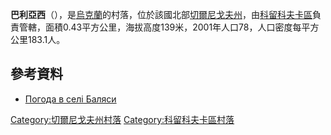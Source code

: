 {{coord|51|59|56|N|32|20|32|E|scale:100000|display=title}}

'''巴利亞西'''（{{lang-uk|Баляси}}），是[[烏克蘭|烏克蘭]]的村落，位於該國北部[[切爾尼戈夫州|切爾尼戈夫州]]，由[[科留科夫卡區|科留科夫卡區]]負責管轄，面積0.43平方公里，海拔高度139米，2001年人口78，人口密度每平方公里183.1人。

==參考資料==
* [http://weather.in.ua/ua/chernigovskaja/621 Погода в селі Баляси] {{Wayback|url=http://weather.in.ua/ua/chernigovskaja/621 |date=20111220104919 }}

[[Category:切爾尼戈夫州村落|Category:切爾尼戈夫州村落]]
[[Category:科留科夫卡區村落|Category:科留科夫卡區村落]]


{{Chernihiv-geo-stub}}